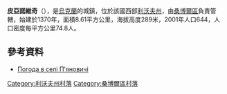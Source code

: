 {{coord|49|34|21|N|23|12|14|E|scale:100000|display=title}}

'''皮亞諾維奇'''（{{lang-uk|П'яновичі}}），是[[烏克蘭|烏克蘭]]的城鎮，位於該國西部[[利沃夫州|利沃夫州]]，由[[桑博爾區|桑博爾區]]負責管轄，始建於1370年，面積8.61平方公里，海拔高度289米，2001年人口644，人口密度每平方公里74.8人。

==參考資料==
* [http://weather.in.ua/ua/l'vovskaja/19352 Погода в селі П'яновичі]{{Wayback|url=http://weather.in.ua/ua/l%27vovskaja/19352 |date=20111221131805 }}

[[Category:利沃夫州村落|Category:利沃夫州村落]]
[[Category:桑博爾區村落|Category:桑博爾區村落]]


{{Lviv-geo-stub}}